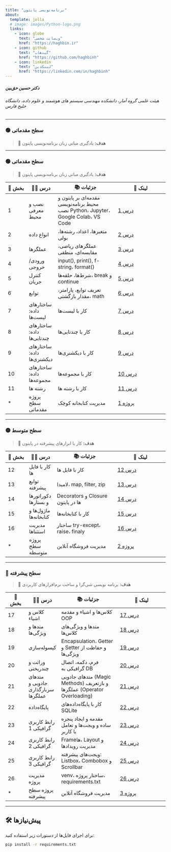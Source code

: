 ```yaml
---
title: "برنامه‌نویسی پایتون"
about:
  template: jolla
  # image: images/Python-logo.png
  links:
    - icon: globe
      text: "وب‌سایت شخصی"
      href: "https://haghbin.ir"
    - icon: github
      text: "گیت‌هاب"
      href: "https://github.com/haghbinh"
    - icon: linkedin
      text: "لینکدین"
      href: "https://linkedin.com/in/haghbinh"
---
```



##### دکتر حسین حق‌بین


###### هیئت علمی گروه آمار، دانشکده مهندسی سیستم های هوشمند و علوم داده، دانشگاه خلیج فارس

---

### 🟢 سطح مقدماتی
> 🎯 **هدف:** یادگیری مبانی زبان برنامه‌نویسی پایتون



---

### 🟢 سطح مقدماتی
> 🎯 **هدف:** یادگیری مبانی زبان برنامه‌نویسی پایتون

| 🔢 بخش | 🧑‍🏫 درس | 📚 جزئیات | 🔗 لینک |
|------|--------|-----------------|--------------|
| 1 | نصب و معرفی محیط | مقدمه‌ای بر پایتون و محیط برنامه‌نویسی<br/>نصب Python، Jupyter، Google Colab، VS Code |[درس 1](https://github.com/haghbinh/Python-Course/blob/master/Notebooks/sec1_setup_intro.ipynb)|
| 2 | انواع داده | متغیرها، اعداد، رشته‌ها، بولی|[درس 2](https://github.com/haghbinh/Python-Course/blob/master/Notebooks/sec2_Data_Types.ipynb)|
| 3 | عملگرها | عملگرهای ریاضی، مقایسه‌ای، منطقی | [درس 3](https://github.com/haghbinh/Python-Course/blob/master/Notebooks/sec3_operators.ipynb) |
| 4 | ورودی/خروجی | input(), print(), f-string، format() | [درس 4](https://github.com/haghbinh/Python-Course/blob/master/Notebooks/sec4_input_output.ipynb)  |
| 5 | کنترل جریان | شرط‌ها، حلقه‌ها، break و continue | [درس 5](https://github.com/haghbinh/Python-Course/blob/master/Notebooks/sec5_Control_Flow.ipynb)  |
| 6 | توابع | تعریف توابع، پارامتر، مقدار بازگشتی، math | [درس 6](https://github.com/haghbinh/Python-Course/blob/master/Notebooks/sec6_Functions.ipynb)  |
| 7 |  ساختارهای داده: لیست‌ها | کار با لیست‌ها | [درس 7](https://github.com/haghbinh/Python-Course/blob/master/Notebooks/sec7_Data_Structures_list.ipynb)  |
| 8 |  ساختارهای داده: چندتایی‌ها | کار با چندتایی‌ها | [درس 8](https://github.com/haghbinh/Python-Course/blob/master/Notebooks/sec8_Data_Structures_tuples.ipynb)  |
| 9 |  ساختارهای داده: دیکشنری‌ها | کار با دیکشنری‌ها | [درس 9](https://github.com/haghbinh/Python-Course/blob/master/Notebooks/sec9_Data_Structures_Dictionaries.ipynb)  |
| 10 |  ساختارهای داده: مجموعه‌ها | کار با مجموعه‌ها | [درس 10](https://github.com/haghbinh/Python-Course/blob/master/Notebooks/sec10_Data_Structures_sets.ipynb)  |
| 11 |  رشته ها| کار با رشته ها | [درس 11](https://github.com/haghbinh/Python-Course/blob/master/Notebooks/sec11_strings.ipynb)  |
| * | پروژه سطح مقدماتی | مدیریت کتابخانه کوچک | [پروژه 1](https://github.com/haghbinh/Python-Course/blob/master/Notebooks/proj1.ipynb)  |

---

### 🟡 سطح متوسط
> 🎯 **هدف:** کار با ابزارهای پیشرفته در پایتون

| 🔢 بخش | 🧑‍🏫 درس | 📚 جزئیات | 🔗 لینک |
|------|--------|-----------------|--------------|
| 12 |  کار با فایل ها | کار با فایل ها | [درس 12](https://github.com/haghbinh/Python-Course/blob/master/Notebooks/sec12_File_Handling.ipynb)  |
| 13 | توابع پیشرفته | لامبدا، map, filter, zip | [درس 13](https://github.com/haghbinh/Python-Course/blob/master/Notebooks/sec13_Functional_Programming.ipynb) |
| 14 | دکوراتورها و بستارها | Decorators و Closure ها در پایتون | [درس 14](https://github.com/haghbinh/Python-Course/blob/master/Notebooks/sec14_Decoders_Closure.ipynb) |
| 15 | ماژول‌ها و کتابخانه‌ها | کار با کتابخانه‌ها | [درس 15](https://github.com/haghbinh/Python-Course/blob/master/Notebooks/sec15_Modules_Libraries.ipynb) |
| 16 | مدیریت استثناها | ساختار try-except، raise، finaly | [درس 16](https://github.com/haghbinh/Python-Course/blob/master/Notebooks/sec16_Exception_Handling.ipynb) |
| * | پروژه سطح متوسطه | مدیریت  فروشگاه آنلاین | [پروژه 2](https://github.com/haghbinh/Python-Course/blob/master/Notebooks/proj2.ipynb)  |

---

### 🔵 سطح پیشرفته
> 🎯 **هدف:** برنامه نویسی شی‌گرا و ساخت نرم‌افزارهای کاربردی

| 🔢 بخش | 🧑‍🏫 درس | 📚 جزئیات | 🔗 لینک |
|------|--------|-----------------|--------------|
| 17 | کلاس و اشیاء | کلاس‌ها و اشیاء و مقدمه OOP | [درس 17](https://github.com/haghbinh/Python-Course/blob/master/Notebooks/sec17_Class_Object.ipynb) |
| 18 | متدها و ویژگی‌ها | متدها و ویژگی‌های کلاس‌ها| [درس 18](https://github.com/haghbinh/Python-Course/blob/master/Notebooks/sec18_Methods_Attributes.ipynb) |
| 19 | کپسوله‌سازی | Encapsulation، Getter و Setter و حفاظت از ویژگی‌ها| [درس  19](https://github.com/haghbinh/Python-Course/blob/master/Notebooks/sec19_Encapsulation_Getter_Setter.ipynb) |
| 20 |وراثت و چندریختی| فرم، دکمه، اتصال گرافیکی به DB |[درس 20](https://github.com/haghbinh/Python-Course/blob/master/Notebooks/sec18_Methods_Attributes.ipynb) |
| 21 | متدهای جادویی و سربارگذاری عملگرها| متدهای جادویی (Magic Methods) و بازتعریف عملگرها (Operator Overloading) | [درس 21](https://github.com/haghbinh/Python-Course/blob/master/Notebooks/sec21_Magic_Methods_Operator_Overloading.ipynb) |
| 22 | پایگاه‌داده| کار با پایگاه‌داده‌های SQLite | [درس 22](https://github.com/haghbinh/Python-Course/blob/master/Notebooks/sec22_Datanase.ipynb) |
| 23 | رابط کاربری گرافیکی 1| مقدمه و ایجاد پنجره ساده و ویجت‌ها و تعامل با کاربر | [درس 23](https://github.com/haghbinh/Python-Course/blob/master/Notebooks/sec23_Tkinter_1.ipynb) |
| 24 | رابط کاربری گرافیکی 2| Frameها، Layout و مدیریت رویدادها | [درس 24](https://github.com/haghbinh/Python-Course/blob/master/Notebooks/sec24_Tkinter_2.ipynb) |
| 25 | رابط کاربری گرافیکی 3| ویجت‌های پیشرفته: Listbox، Combobox و Scrollbar| [درس 25](https://github.com/haghbinh/Python-Course/blob/master/Notebooks/sec25_Tkinter_3.ipynb) |
| 26 | مدیریت پروژه| venv، ساختار پروژه، requirements.txt| [درس 26](https://github.com/haghbinh/Python-Course/blob/master/Notebooks/sec26_Project_Management.ipynb) |
| * | پروژه سطح پیشرفته | مدیریت  فروشگاه آنلاین | [پروژه 3](https://github.com/haghbinh/Python-Course/blob/master/Notebooks/proj3.ipynb)  |

---

## 🛠 پیش‌نیازها

برای اجرای فایل‌ها از دستورات زیر استفاده کنید:

```bash
pip install -r requirements.txt
```
